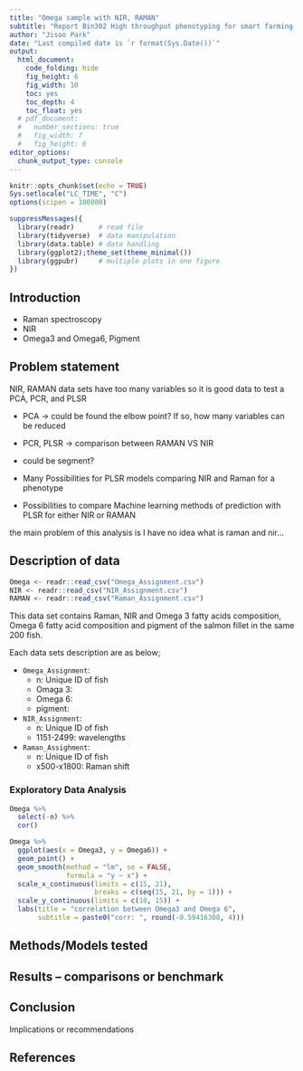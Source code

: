 ```yaml
---
title: "Omega sample with NIR, RAMAN"
subtitle: "Report Bin302 High throughput phenotyping for smart farming 2021"
author: "Jisoo Park"
date: "Last compiled date is `r format(Sys.Date())`"
output: 
  html_document:
    code_folding: hide
    fig_height: 6
    fig_width: 10
    toc: yes
    toc_depth: 4
    toc_float: yes
  # pdf_document:
  #   number_sections: true
  #   fig_width: 7
  #   fig_height: 6
editor_options: 
  chunk_output_type: console
---
```


```r
knitr::opts_chunk$set(echo = TRUE)
Sys.setlocale("LC_TIME", "C")
options(scipen = 100000)
```

```r
suppressMessages({
  library(readr)      # read file
  library(tidyverse)  # data manipulation
  library(data.table) # data handling
  library(ggplot2);theme_set(theme_minimal())
  library(ggpubr)     # multiple plots in one figure
})
```

## Introduction
* Raman spectroscopy
* NIR
* Omega3 and Omega6, Pigment

## Problem statement 
NIR, RAMAN data sets have too many variables so it is good data to test a PCA, PCR, and PLSR

* PCA -> could be found the elbow point? If so, how many variables can be reduced
* PCR, PLSR -> comparison between RAMAN VS NIR
* could be segment?

- Many Possibilities for PLSR models comparing NIR and Raman for a phenotype
- Possibilities to compare Machine learning methods of prediction with PLSR for either 
NIR or RAMAN

the main problem of this analysis is I have no idea what is raman and nir...

## Description of data 

```r
Omega <- readr::read_csv("Omega_Assignment.csv")
NIR <- readr::read_csv("NIR_Assignment.csv")
RAMAN <- readr::read_csv("Raman_Assignment.csv")
```

This data set contains Raman, NIR and Omega 3 fatty acids composition, Omega 6 fatty acid composition and pigment of the salmon fillet in the same 200 fish.

Each data sets description are as below;

- `Omega_Assignment`:
  - n: Unique ID of fish
  - Omaga 3:
  - Omega 6:
  - pigment:

- `NIR_Assignment`:
  - n: Unique ID of fish
  - 1151-2499: wavelengths

- `Raman_Assighment`:
  - n: Unique ID of fish
  - x500-x1800: Raman shift
  
### Exploratory Data Analysis

```r

Omega %>% 
  select(-n) %>% 
  cor()

Omega %>% 
  ggplot(aes(x = Omega3, y = Omega6)) + 
  geom_point() +
  geom_smooth(method = "lm", se = FALSE, 
              formula = "y ~ x") +
  scale_x_continuous(limits = c(15, 21),
                     breaks = c(seq(15, 21, by = 1))) +
  scale_y_continuous(limits = c(10, 15)) + 
  labs(title = "correlation between Omega3 and Omega 6",
       subtitle = paste0("corr: ", round(-0.59416308, 4)))

```


## Methods/Models tested

## Results – comparisons or benchmark 

## Conclusion
Implications or recommendations 

## References
